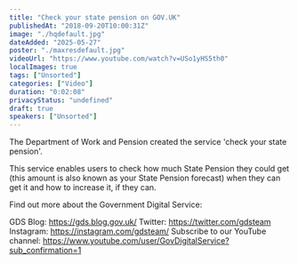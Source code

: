 ```yaml
---
title: "Check your state pension on GOV.UK"
publishedAt: "2018-09-20T10:00:31Z"
image: "./hqdefault.jpg"
dateAdded: "2025-05-27"
poster: "./maxresdefault.jpg"
videoUrl: "https://www.youtube.com/watch?v=USo1yHS5th0"
localImages: true
tags: ["Unsorted"]
categories: ["Video"]
duration: "0:02:08"
privacyStatus: "undefined"
draft: true
speakers: ["Unsorted"]
---
```

The Department of Work and Pension created the service 'check your state pension'.

This service enables users to check how much State Pension they could get (this amount is also known as your State Pension forecast) when they can get it and how to increase it, if they can.

Find out more about the Government Digital Service:

GDS Blog: https://gds.blog.gov.uk/
Twitter: https://twitter.com/gdsteam 
Instagram: https://instagram.com/gdsteam/
Subscribe to our YouTube channel: 
https://www.youtube.com/user/GovDigitalService?sub_confirmation=1
